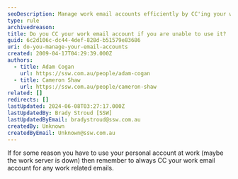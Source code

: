 ```yaml
---
seoDescription: Manage work email accounts efficiently by CC'ing your work email account for any work-related emails sent from personal accounts.
type: rule
archivedreason:
title: Do you CC your work email account if you are unable to use it?
guid: 6c2d106c-dc44-4def-828d-b51579e83686
uri: do-you-manage-your-email-accounts
created: 2009-04-17T04:29:39.000Z
authors:
  - title: Adam Cogan
    url: https://ssw.com.au/people/adam-cogan
  - title: Cameron Shaw
    url: https://ssw.com.au/people/cameron-shaw
related: []
redirects: []
lastUpdated: 2024-06-08T03:27:17.000Z
lastUpdatedBy: Brady Stroud [SSW]
lastUpdatedByEmail: bradystroud@ssw.com.au
createdBy: Unknown
createdByEmail: Unknown@ssw.com.au
---
```


If for some reason you have to use your personal account at work (maybe the work server is down) then remember to always CC your work email account for any work related emails.
